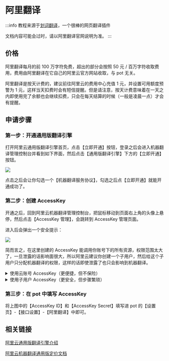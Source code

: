 # 阿里翻译

:::info
教程来源于[划词翻译](https://hcfy.app/)，一个很棒的网页翻译插件

文档内容可能会过时，请以阿里翻译官网说明为准。
:::

## 价格

阿里翻译每月的前 100 万字符免费，超出的部分会按照 50 元 / 百万字符收取费用，费用由阿里翻译在它自己的阿里云官方网站收取，与 pot 无关。

阿里翻译是按天计费的，建议前往阿里云的费用中心充值 1 元，并设置可用额度预警为 1 元，这样当天扣费时会有短信提醒。但是请注意，按天计费意味着在一天之内即使用完了余额也会继续扣费，只会在每天结算的时候（一般是凌晨一点）才会有提醒。

## 申请步骤

### 第一步：开通通用版翻译引擎

打开阿里云通用版翻译引擎首页，点击【立即开通】按钮，登录之后会进入机器翻译管理控制台并看到如下界面，然后点击【通用版翻译引擎】下方的【立即开通】按钮。

![](./asset/alibaba1.png)

点击之后会让你勾选一个【机器翻译服务协议】，勾选之后点【立即开通】就能开通成功了。

### 第二步：创建 AccessKey

开通之后，回到阿里云机器翻译管理控制台，把鼠标移动到页面右上角的头像上悬停，然后点击【AccessKey 管理】，会跳转到 AccessKey 管理页面。

进入后会弹出一个安全提示：

![](./asset/alibaba2.png)

简而言之，在这里创建的 AccessKey 能调用你账号下的所有资源，权限范围太大了，一旦泄露的话影响面很大，所以阿里云建议你创建一个子用户，然后给这个子用户只分配机器翻译的权限，这样的话即使泄露了也只会影响到机器翻译。

<details><summary>使用云账号 AccessKey（更便捷，但不保险）</summary>
<p>

如果要用云账号创建 AccessKey，那么选择【继续使用 AccessKey】即可。

![](./asset/alibaba3.png)

然后点击【创建 AccessKey】按钮：

![](./asset/alibaba4.png)

点击之后会让你输入手机短信验证码，输入之后会提示 AccessKey 创建成功，如下图：

![](./asset/alibaba5.png)

</p>
</details>

<details><summary>使用子用户 AccessKey（更安全，但步骤繁琐）</summary>
<p>

如果要用子用户 AccessKey，那么选择【开始使用子用户 AccessKey】即可。

![](./asset/alibaba6.png)

第一步：创建并填写用户信息
点击【创建用户】按钮：

![](./asset/alibaba7.png)

点击之后需要填写用户信息：

设置登录名称：pot
填写显示名称：pot
访问方式：勾选【Open API 调用访问】。
完成之后点击【确定】。

![](./asset/alibaba8.png)

点击之后会让你输入手机短信验证码，输入之后会看到创建成功的 【AccessKey ID】 和 【AccessKey Secret】，如下图：

![](./asset/alibaba9.png)

第二步：设置用户权限
勾选刚刚创建的用户并点击【添加权限】：

![](./asset/alibaba10.png)

搜索“机器翻译”，单击选中【AliyunMTFullAccess】和【AliyunMTReadOnlyAccess】这两项即可，然后点击【确定】：

![](./asset/alibaba11.png)

第三步：审阅信息
这一步只需要点击【完成】按钮即可，然后就会看到这个子账户的【AccessKey ID】 和 【AccessKey Secret】，如下图：

![](./asset/alibaba12.png)

</p>
</details>

### 第三步：在 pot 中填写 AccessKey

将上图中的【AccessKey ID】和【AccessKey Secret】填写进 pot 的【设置页】-【接口设置】-【阿里翻译】中即可。

## 相关链接

[阿里云通用版翻译引擎介绍](https://www.aliyun.com/product/ai/base_alimt)

[阿里云机器翻译通用版定价文档](https://help.aliyun.com/document_detail/158294.html)

<div
  class="wwads-cn wwads-horizontal"
  data-id="285"
  style={{ maxWidth: "400px" }}
></div>
